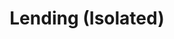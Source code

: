 ---
title: "Lending (Isolated)"
description: 'Earn interest on your assets by providing liquidity to our lending pools. Our platform offers competitive rates and a wide range of supported assets.'
icon: 'list-radio'
---